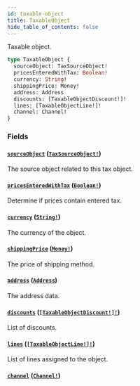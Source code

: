 ```yaml
---
id: taxable-object
title: TaxableObject
hide_table_of_contents: false
---
```


Taxable object.

```graphql
type TaxableObject {
  sourceObject: TaxSourceObject!
  pricesEnteredWithTax: Boolean!
  currency: String!
  shippingPrice: Money!
  address: Address
  discounts: [TaxableObjectDiscount!]!
  lines: [TaxableObjectLine!]!
  channel: Channel!
}
```

### Fields

#### [`sourceObject`](#) ([`TaxSourceObject!`](../../../developer/api-reference/unions/tax-source-object))

The source object related to this tax object.

#### [`pricesEnteredWithTax`](#) ([`Boolean!`](../../../developer/api-reference/scalars/boolean))

Determine if prices contain entered tax.

#### [`currency`](#) ([`String!`](../../../developer/api-reference/scalars/string))

The currency of the object.

#### [`shippingPrice`](#) ([`Money!`](../../../developer/api-reference/objects/money))

The price of shipping method.

#### [`address`](#) ([`Address`](../../../developer/api-reference/objects/address))

The address data.

#### [`discounts`](#) ([`[TaxableObjectDiscount!]!`](../../../developer/api-reference/objects/taxable-object-discount))

List of discounts.

#### [`lines`](#) ([`[TaxableObjectLine!]!`](../../../developer/api-reference/objects/taxable-object-line))

List of lines assigned to the object.

#### [`channel`](#) ([`Channel!`](../../../developer/api-reference/objects/channel))
